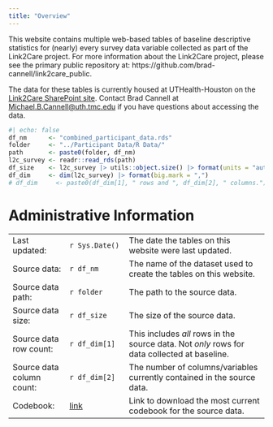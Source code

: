 ```yaml
---
title: "Overview"
---
```


This website contains multiple web-based tables of baseline descriptive statistics for (nearly) every survey data variable collected as part of the Link2Care project. For more information about the Link2Care project, please see the primary public repository at: https://github.com/brad-cannell/link2care_public.

```{=html}
<!-- 
Import the data that will be used to create the tables.
Import `combined_participant_data.rds`. This dataset is created in `link2care_public/data_survey_21_merge.Rmd`. Additionally, this code assumes that this file is being run from the SharePoint `General` folder.
-->
```
The data for these tables is currently housed at UTHealth-Houston on the [Link2Care SharePoint site](https://uthtmc.sharepoint.com/sites/Link2Careproject). Contact Brad Cannell at [Michael.B.Cannell\@uth.tmc.edu](mailto:Michael.B.Cannell@uth.tmc.edu) if you have questions about accessing the data.

```r
#| echo: false
df_nm      <- "combined_participant_data.rds"
folder     <- "../Participant Data/R Data/"
path       <- paste0(folder, df_nm)
l2c_survey <- readr::read_rds(path)
df_size    <- l2c_survey |> utils::object.size() |> format(units = "auto")
df_dim     <- dim(l2c_survey) |> format(big.mark = ",")
# df_dim     <- paste0(df_dim[1], " rows and ", df_dim[2], " columns.")
```

# Administrative Information

|                           |                                                                                                                                      |                                                                                              |
|----------------|-----------------|---------------------------------------|
| Last updated:             | `r Sys.Date()`                                                                                                                       | The date the tables on this website were last updated.                                       |
| Source data:              | `r df_nm`                                                                                                                            | The name of the dataset used to create the tables on this website.                           |
| Source data path:         | `r folder`                                                                                                                           | The path to the source data.                                                                 |
| Source data size:         | `r df_size`                                                                                                                          | The size of the source data.                                                                 |
| Source data row count:    | `r df_dim[1]`                                                                                                                        | This includes *all* rows in the source data. Not *only* rows for data collected at baseline. |
| Source data column count: | `r df_dim[2]`                                                                                                                        | The number of columns/variables currently contained in the source data.                      |
| Codebook:                 | [link](https://github.com/brad-cannell/link2care_public/blob/master/codebooks/Combined%20Participant%20Survey%20Data%20Codebook.pdf) | Link to download the most current codebook for the source data.                              |
